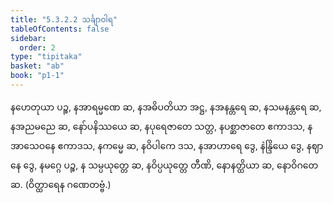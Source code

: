 ```yaml
---
title: "5.3.2.2 သင်္ချာဝါရ"
tableOfContents: false
sidebar:
  order: 2
type: "tipitaka"
basket: "ab"
book: "p1-1"
---
```



<DynamicBreadcrumb />

<Division number="43" book="p1-1" e="ch" v="36" p="404">

<Paragraph number="2583" book="p1-1">
နဟေတုယာ ပဉ္စ, နအာရမ္မဏေ ဆ, နအဓိပတိယာ အဋ္ဌ, နအနန္တရေ ဆ, နသမနန္တရေ ဆ, နအညမညေ ဆ, နော်ပနိဿယေ ဆ, နပုရေဇာတေ သတ္တ, နပစ္ဆာဇာတေ ဧကာဒသ, နအာသေဝနေ ဧကာဒသ, နကမ္မေ ဆ, နဝိပါကေ ဒသ, နအာဟာရေ ဒွေ, နဲန္ဒြိယေ ဒွေ, နဈာနေ ဒွေ, နမဂ္ဂေ ပဉ္စ, န သမ္ပယုတ္တေ ဆ, နဝိပ္ပယုတ္တေ တီဏိ, နောနတ္ထိယာ ဆ, နောဝိဂတေ ဆ. (ဝိတ္ထာရေန ဂဏေတဗ္ဗံ.)
</Paragraph>
</Division>